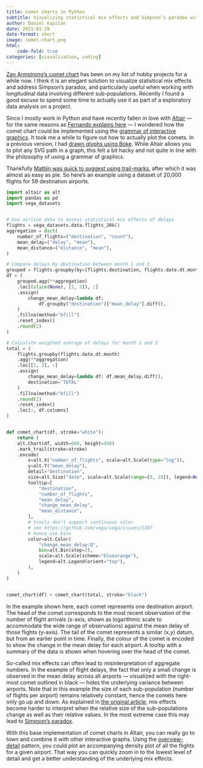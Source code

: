 ```yaml
---
title: Comet charts in Python
subtitle: Visualizing statistical mix effects and Simpson’s paradox with Altair
author: Daniel Kapitan
date: 2021-01-29
date-format: short
image: comet-chart.png
html:
    code-fold: true
categories: [visualization, coding]
---
```


[Zan Armstrong’s comet chart](https://www.zanarmstrong.com/#/infovisresearch/) has been on my list of hobby projects for a while now. I think it is an elegant solution to visualize statistical mix effects and address Simpson’s paradox, and particularly useful when working with longitudinal data involving different sub-populations. Recently I found a good excuse to spend some time to actually use it as part of a exploratory data analysis on a project.

Since I mostly work in Python and have recently fallen in love with [Altair](https://altair-viz.github.io/index.html) — for the same reasons as [Fernando explains here](http://fernandoi.cl/blog/posts/altair/) — I wondered how the comet chart could be implemented using the [grammar of interactive graphics](https://idl.cs.washington.edu/papers/vega-lite/). It took me a while to figure out how to actually plot the comets. In a previous version, I had [drawn glyphs using Boke](https://github.com/dkapitan/comet-chart/blob/master/comet-chart.ipynb). While Altair allows you to plot any SVG path in a graph, this felt a bit hacky and not quite in line with the philosophy of using a grammar of graphics.

Thankfully [Mattijn was quick to suggest using trail-marks](https://github.com/altair-viz/altair/issues/2395#issuecomment-766454328), after which it was almost as easy as pie. So here’s an example using a dataset of 20,000 flights for 59 destination airports.

```python
import altair as alt
import pandas as pd
import vega_datasets


# Use airline data to assess statistical mix effects of delays
flights = vega_datasets.data.flights_20k()
aggregation = dict(
    number_of_flights=("destination", "count"),
    mean_delay=("delay", "mean"),
    mean_distance=("distance", "mean"),
)

# Compare delays by destination between month 1 and 3
grouped = flights.groupby(by=[flights.destination, flights.date.dt.month])
df = (
    grouped.agg(**aggregation)
    .loc[(slice(None), [1, 3]), :]
    .assign(
        change_mean_delay=lambda df:
            df.groupby("destination")["mean_delay"].diff(),
    )
    .fillna(method="bfill")
    .reset_index()
    .round(2)
)

# Calculate weigthed average of delays for month 1 and 3
total = (
    flights.groupby(flights.date.dt.month)
    .agg(**aggregation)
    .loc[[1, 3], :]
    .assign(
        change_mean_delay=lambda df: df.mean_delay.diff(),
        destination='TOTAL'
    )
    .fillna(method="bfill")
    .round(2)
    .reset_index()
    .loc[:, df.columns]
)


def comet_chart(df, stroke="white"):
    return (
    alt.Chart(df, width=600, height=450)
    .mark_trail(stroke=stroke)
    .encode(
        x=alt.X("number_of_flights", scale=alt.Scale(type="log")),
        y=alt.Y("mean_delay"),
        detail="destination",
        size=alt.Size("date", scale=alt.Scale(range=[0, 10]), legend=None),
        tooltip=[
            "destination",
            "number_of_flights",
            "mean_delay",
            "change_mean_delay",
            "mean_distance",
        ],
        # trails don't support continuous color
        # see https://github.com/vega/vega/issues/1187
        # hence use bins
        color=alt.Color(
            "change_mean_delay:Q",
            bin=alt.Bin(step=2),
            scale=alt.Scale(scheme="blueorange"),
            legend=alt.Legend(orient="top"),
        ),
    )
)


comet_chart(df) + comet_chart(total, stroke="black")
```

In the example shown here, each comet represents one destination airport. The head of the comet corresponds to the most recent observation of the number of flight arrivals (x-axis, shown as logarithmic scale to accommodate the wide range of observations) against the mean delay of those flights (y-axis). The tail of the comet represents a similar (x,y) datum, but from an earlier point in time. Finally, the colour of the comet is encoded to show the change in the mean delay for each airport. A tooltip with a summary of the data is shown when hovering over the head of the comet.

So-called mix effects can often lead to misinterpretation of aggregate numbers. In the example of flight delays, the fact that only a small change is observed in the mean delay across all airports — visualized with the right-most comet outlined in black — hides the underlying variance between airports. Note that in this example the size of each sub-population (number of flights per airport) remains relatively constant, hence the comets here only go up and down. As explained in [the original article](https://storage.googleapis.com/pub-tools-public-publication-data/pdf/42901.pdf), mix effects become harder to interpret when the relative size of the sub-populations change as well as their relative values. In the most extreme case this may lead to [Simpson’s paradox](https://en.wikipedia.org/wiki/Simpson%27s_paradox).

With this base implementation of comet charts in Altair, you can really go to town and combine it with other interactive graphs. Using the [overview-detail](https://altair-viz.github.io/gallery/scatter_with_layered_histogram.html) pattern, you could plot an accompanying density plot of all the flights for a given airport. That way you can quickly zoom in to the lowest level of detail and get a better understanding of the underlying mix effects.
